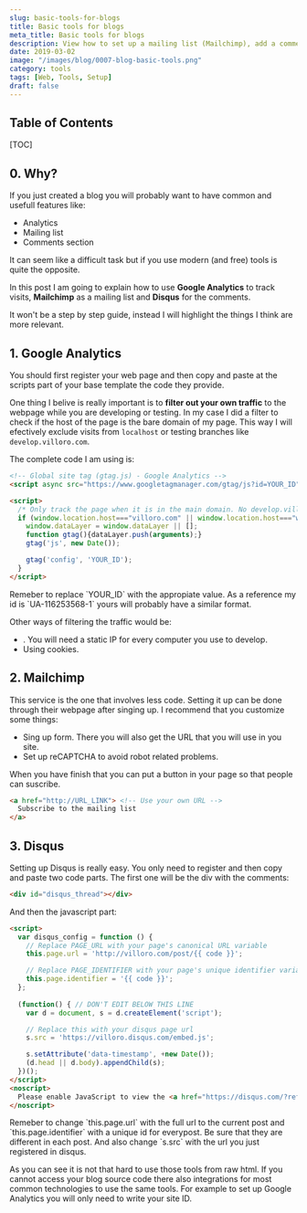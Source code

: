 ```yaml
---
slug: basic-tools-for-blogs
title: Basic tools for blogs
meta_title: Basic tools for blogs
description: View how to set up a mailing list (Mailchimp), add a comments section (Disqus) on posts and track visits (Google Analytics).
date: 2019-03-02
image: "/images/blog/0007-blog-basic-tools.png"
category: tools
tags: [Web, Tools, Setup]
draft: false
---
```

  
## Table of Contents

[TOC]

## 0. Why?

If you just created a blog you will probably want to have common and usefull features like:

* Analytics
* Mailing list
* Comments section

It can seem like a difficult task but if you use modern (and free) tools is quite the opposite.

In this post I am going to explain how to use **Google Analytics** to track visits, **Mailchimp** as a mailing list and **Disqus** for the comments.

It won't be a step by step guide, instead I will highlight the things I think are more relevant.

## 1. Google Analytics
You should first register your web page and then copy and paste at the scripts part of your base template the code they provide.

One thing I belive is really important is to **filter out your own traffic** to the webpage while you are developing or testing. In my case I did a filter to check if the host of the page is the bare domain of my page. This way I will efectively exclude visits from `localhost` or testing branches like `develop.villoro.com`.

The complete code I am using is:

```html
<!-- Global site tag (gtag.js) - Google Analytics -->
<script async src="https://www.googletagmanager.com/gtag/js?id=YOUR_ID"></script>

<script>
  /* Only track the page when it is in the main domain. No develop.villoro.com or localhost */
  if (window.location.host==="villoro.com" || window.location.host==="www.villoro.com") {
    window.dataLayer = window.dataLayer || [];
    function gtag(){dataLayer.push(arguments);}
    gtag('js', new Date());

    gtag('config', 'YOUR_ID');
  }
</script>
```
<Notice type="warning">
  Remeber to replace `YOUR_ID` with the appropiate value. As a reference my id is `UA-116253568-1` yours will probably have a similar format.
</Notice>

Other ways of filtering the traffic would be:

* <FancyLink linkText="Using IP filters" url="https://support.google.com/analytics/answer/1034840?hl=en"/>. You will need a static IP for every computer you use to develop.
* Using cookies.

## 2. Mailchimp
This service is the one that involves less code. Setting it up can be done through their webpage after singing up. I recommend that you customize some things:

* Sing up form. There you will also get the URL that you will use in you site.
* Set up reCAPTCHA to avoid robot related problems.

When you have finish that you can put a button in your page so that people can suscribe.

```html
<a href="http://URL_LINK"> <!-- Use your own URL -->
  Subscribe to the mailing list
</a>
```

## 3. Disqus
Setting up Disqus is really easy. You only need to register and then copy and paste two code parts. The first one will be the div with the comments:

```html
<div id="disqus_thread"></div>
```

And then the javascript part:
```html
<script>
  var disqus_config = function () {
    // Replace PAGE_URL with your page's canonical URL variable
    this.page.url = 'http://villoro.com/post/{{ code }}';

    // Replace PAGE_IDENTIFIER with your page's unique identifier variable
    this.page.identifier = '{{ code }}';
  };
  
  (function() { // DON'T EDIT BELOW THIS LINE
    var d = document, s = d.createElement('script');

    // Replace this with your disqus page url
    s.src = 'https://villoro.disqus.com/embed.js';

    s.setAttribute('data-timestamp', +new Date());
    (d.head || d.body).appendChild(s);
  })();
</script>
<noscript>
  Please enable JavaScript to view the <a href="https://disqus.com/?ref_noscript">comments powered by Disqus.</a>
</noscript>
```

<Notice type="warning">
  Remeber to change `this.page.url` with the full url to the current post and `this.page.identifier` with a unique id for everypost. Be sure that they are different in each post. And also change `s.src` with the url you just registered in disqus.
</Notice>


As you can see it is not that hard to use those tools from raw html. If you cannot access your blog source code there also integrations for most common technologies to use the same tools. For example to set up Google Analytics you will only need to write your site ID.
